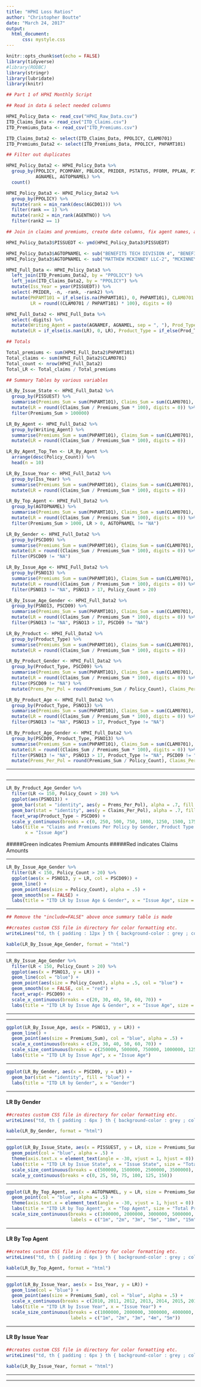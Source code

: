 ---
title: "HPHI Loss Ratios"
author: "Christopher Boutte"
date: "March 24, 2017"
output:
  html_document: 
      css: mystyle.css
---
```{r setup, include=FALSE}
knitr::opts_chunk$set(echo = FALSE)
library(tidyverse)
#library(RODBC)
library(stringr)
library(lubridate)
library(knitr)

```



```{r Query and Cleaning, echo=FALSE, include=FALSE}

## Part 1 of HPHI Monthly Script

## Read in data & select needed columns

HPHI_Policy_Data <- read_csv("HPHI_Raw_Data.csv")
ITD_Claims_Data <- read_csv("ITD_Claims.csv")
ITD_Premiums_Data <- read_csv("ITD_Premiums.csv")

ITD_Claims_Data2 <- select(ITD_Claims_Data, PPOLICY, CLAM0701)
ITD_Premiums_Data2 <- select(ITD_Premiums_Data, PPOLICY, PHPAMT101)

## Filter out duplicates

HPHI_Policy_Data2 <- HPHI_Policy_Data %>%
  group_by(PPOLICY, PCOMPANY, PBLOCK, PRIDER, PSTATUS, PFORM, PPLAN, PISSUEDT, PISSUEST, PSNO13, PSCD09, AGCD01, AGENTNO, AGNAMEF, 
           AGNAMEL, AGTOPNAMEL) %>%
  count() 

HPHI_Policy_Data3 <- HPHI_Policy_Data2 %>%
  group_by(PPOLICY) %>%
  mutate(rank = min_rank(desc(AGCD01))) %>%
  filter(rank == 1) %>%
  mutate(rank2 = min_rank(AGENTNO)) %>%
  filter(rank2 == 1)

## Join in claims and premiums, create date columns, fix agent names, and select needed columns

HPHI_Policy_Data3$PISSUEDT <- ymd(HPHI_Policy_Data3$PISSUEDT)

HPHI_Policy_Data3$AGTOPNAMEL <- sub("BENEFITS TECH DIVISION 4", "BENEFITS TECH DIVISION", HPHI_Policy_Data3$AGTOPNAMEL)
HPHI_Policy_Data3$AGTOPNAMEL <- sub("MATTHEW MCKINNEY LLC-2", "MCKINNEY", HPHI_Policy_Data3$AGTOPNAMEL)

HPHI_Full_Data <- HPHI_Policy_Data3 %>%
  left_join(ITD_Premiums_Data2, by = "PPOLICY") %>%
  left_join(ITD_Claims_Data2, by = "PPOLICY") %>%
  mutate(Iss_Year = year(PISSUEDT)) %>%
  select(-PRIDER, -n, -rank, -rank2) %>%
  mutate(PHPAMT101 = if_else(is.na(PHPAMT101), 0, PHPAMT101), CLAM0701 = if_else(is.na(CLAM0701), 0, CLAM0701),
         LR = round((CLAM0701 / PHPAMT101) * 100), digits = 0)

HPHI_Full_Data2 <- HPHI_Full_Data %>%
  select(-digits) %>%
  mutate(Writing_Agent = paste(AGNAMEF, AGNAMEL, sep = ", "), Prod_Type = str_sub(PPLAN, 1, 2)) %>%
  mutate(LR = if_else(is.nan(LR), 0, LR), Product_Type = if_else(Prod_Type == "FH", "FC", "HPHI"))

## Totals

Total_premiums <- sum(HPHI_Full_Data2$PHPAMT101)
Total_claims <- sum(HPHI_Full_Data2$CLAM0701)
Total_count <- nrow(HPHI_Full_Data2)
Total_LR <- Total_claims / Total_premiums

## Summary Tables by various variables

LR_By_Issue_State <- HPHI_Full_Data2 %>%
  group_by(PISSUEST) %>%
  summarise(Premiums_Sum = sum(PHPAMT101), Claims_Sum = sum(CLAM0701), Policy_Count = n()) %>%
  mutate(LR = round((Claims_Sum / Premiums_Sum * 100), digits = 0)) %>%
  filter(Premiums_Sum > 100000)

LR_By_Agent <- HPHI_Full_Data2 %>%
  group_by(Writing_Agent) %>%
  summarise(Premiums_Sum = sum(PHPAMT101), Claims_Sum = sum(CLAM0701), Policy_Count = n()) %>%
  mutate(LR = round((Claims_Sum / Premiums_Sum * 100), digits = 0))

LR_By_Agent_Top_Ten <- LR_By_Agent %>%
  arrange(desc(Policy_Count)) %>%
  head(n = 10)

LR_By_Issue_Year <- HPHI_Full_Data2 %>%
  group_by(Iss_Year) %>%
  summarise(Premiums_Sum = sum(PHPAMT101), Claims_Sum = sum(CLAM0701), Policy_Count = n()) %>%
  mutate(LR = round((Claims_Sum / Premiums_Sum * 100), digits = 0))

LR_By_Top_Agent <- HPHI_Full_Data2 %>%
  group_by(AGTOPNAMEL) %>%
  summarise(Premiums_Sum = sum(PHPAMT101), Claims_Sum = sum(CLAM0701), Policy_Count = n()) %>%
  mutate(LR = round((Claims_Sum / Premiums_Sum * 100), digits = 0)) %>%
  filter(Premiums_Sum > 1000, LR > 0, AGTOPNAMEL != "NA")

LR_By_Gender <- HPHI_Full_Data2 %>%
  group_by(PSCD09) %>%
  summarise(Premiums_Sum = sum(PHPAMT101), Claims_Sum = sum(CLAM0701), Policy_Count = n()) %>%
  mutate(LR = round((Claims_Sum / Premiums_Sum * 100), digits = 0)) %>%
  filter(PSCD09 != "NA")

LR_By_Issue_Age <- HPHI_Full_Data2 %>%
  group_by(PSNO13) %>%
  summarise(Premiums_Sum = sum(PHPAMT101), Claims_Sum = sum(CLAM0701), Policy_Count = n()) %>%
  mutate(LR = round((Claims_Sum / Premiums_Sum * 100), digits = 0)) %>%
  filter(PSNO13 != "NA", PSNO13 > 17, Policy_Count > 20)

LR_By_Issue_Age_Gender <- HPHI_Full_Data2 %>%
  group_by(PSNO13, PSCD09) %>%
  summarise(Premiums_Sum = sum(PHPAMT101), Claims_Sum = sum(CLAM0701), Policy_Count = n()) %>%
  mutate(LR = round((Claims_Sum / Premiums_Sum * 100), digits = 0)) %>%
  filter(PSNO13 != "NA", PSNO13 > 17, PSCD09 != "NA")

LR_By_Product <- HPHI_Full_Data2 %>%
  group_by(Product_Type) %>%
  summarise(Premiums_Sum = sum(PHPAMT101), Claims_Sum = sum(CLAM0701), Policy_Count = n()) %>%
  mutate(LR = round((Claims_Sum / Premiums_Sum * 100), digits = 0))

LR_By_Product_Gender <- HPHI_Full_Data2 %>%
  group_by(Product_Type, PSCD09) %>%
  summarise(Premiums_Sum = sum(PHPAMT101), Claims_Sum = sum(CLAM0701), Policy_Count = n()) %>%
  mutate(LR = round((Claims_Sum / Premiums_Sum * 100), digits = 0)) %>%
  filter(PSCD09 != "NA") %>%
  mutate(Prems_Per_Pol = round(Premiums_Sum / Policy_Count), Claims_Per_Pol = round(Claims_Sum / Policy_Count))

LR_By_Product_Age <- HPHI_Full_Data2 %>%
  group_by(Product_Type, PSNO13) %>%
  summarise(Premiums_Sum = sum(PHPAMT101), Claims_Sum = sum(CLAM0701), Policy_Count = n()) %>%
  mutate(LR = round((Claims_Sum / Premiums_Sum * 100), digits = 0)) %>%
  filter(PSNO13 != "NA", PSNO13 > 17, Product_Type != "NA")

LR_By_Product_Age_Gender <- HPHI_Full_Data2 %>%
  group_by(PSCD09, Product_Type, PSNO13) %>%
  summarise(Premiums_Sum = sum(PHPAMT101), Claims_Sum = sum(CLAM0701), Policy_Count = n()) %>%
  mutate(LR = round((Claims_Sum / Premiums_Sum * 100), digits = 0)) %>%
  filter(PSNO13 != "NA", PSNO13 > 17, Product_Type != "NA", PSCD09 != "NA") %>%
  mutate(Prems_Per_Pol = round(Premiums_Sum / Policy_Count), Claims_Per_Pol = round(Claims_Sum / Policy_Count))


```

----

```{r Summary Tables (Formatted), echo=FALSE, include=FALSE}



```
***

```{r Claims and Premiums by Gender and Product, echo=FALSE, message = FALSE}
LR_By_Product_Age_Gender %>%
  filter(LR <= 150, Policy_Count > 20) %>%
  ggplot(aes(PSNO13)) +
  geom_bar(stat = "identity", aes(y = Prems_Per_Pol), alpha = .7, fill = "green") +
  geom_bar(stat = "identity", aes(y = Claims_Per_Pol), alpha = .7, fill = "red") +
  facet_wrap(Product_Type ~ PSCD09) +
  scale_y_continuous(breaks = c(0, 250, 500, 750, 1000, 1250, 1500, 1750, 2000, 2250, 2500)) +
  labs(title = "Claims and Premiums Per Policy by Gender, Product Type & Issue Age", y = "Premiums/Claims Per Policy",
       x = "Issue Age")
```

#####Green indicates Premium Amounts
#####Red indicates Claims Amounts

***

```{r ITD LR by Issue Age & Gender, echo=FALSE, message = FALSE}
LR_By_Issue_Age_Gender %>%
  filter(LR < 150, Policy_Count > 20) %>%
  ggplot(aes(x = PSNO13, y = LR, col = PSCD09)) +
  geom_line() +
  geom_point(aes(size = Policy_Count), alpha = .5) +
  geom_smooth(se = FALSE) +
  labs(title = "ITD LR by Issue Age & Gender", x = "Issue Age", size = "Policy Count", col = "Gender")
```

***
```{r ITD LR by Issue Age & Gender Chart, echo = FALSE, results='asis',error=FALSE, warning=FALSE, include=FALSE}
## Remove the "include=FALSE" above once summary table is made

##creates custom CSS file in directory for color formatting etc.
writeLines("td, th { padding : 12px } th { background-color : grey ; color : white; border : 1px solid white; } td { color : black ; border : 1px solid grey }", con = "mystyle.css")

kable(LR_By_Issue_Age_Gender, format = "html")
```

***

```{r ITD LR by Issue Age & Gender Facet, echo=FALSE, message = FALSE}
LR_By_Issue_Age_Gender %>%
  filter(LR < 150, Policy_Count > 20) %>%
  ggplot(aes(x = PSNO13, y = LR)) +
  geom_line(col = "blue") +
  geom_point(aes(size = Policy_Count), alpha = .5, col = "blue") +
  geom_smooth(se = FALSE, col = "red") +
  facet_wrap(~ PSCD09) +
  scale_x_continuous(breaks = c(20, 30, 40, 50, 60, 70)) +
  labs(title = "ITD LR by Issue Age & Gender", x = "Issue Age", size = "Policy Count")
```



----

***

```{r ITD LR by Issue Age, echo=FALSE, message = FALSE}
ggplot(LR_By_Issue_Age, aes(x = PSNO13, y = LR)) +
  geom_line() +
  geom_point(aes(size = Premiums_Sum), col = "blue", alpha = .5) +
  scale_x_continuous(breaks = c(20, 30, 40, 50, 60, 70)) +
  scale_size_continuous(breaks = c(250000, 500000, 750000, 1000000, 1250000), labels = c("250k", "500k", "750k", "1m", "1.25m")) +
  labs(title = "ITD LR by Issue Age", x = "Issue Age")
```



***

```{r ITD LR by Gender, echo=FALSE, message = FALSE}
ggplot(LR_By_Gender, aes(x = PSCD09, y = LR)) +
  geom_bar(stat = "identity", fill = "blue") +
  labs(title = "ITD LR by Gender", x = "Gender")
```

***

#### LR By Gender
```{r Table LR By Gender Chart, echo=FALSE, results='asis', error=FALSE, warning=FALSE}


##creates custom CSS file in directory for color formatting etc.
writeLines("td, th { padding : 6px } th { background-color : grey ; color : white; border : 1px solid white; } td { color : black ; border : 1px solid grey }", con = "mystyle.css")

kable(LR_By_Gender, format = "html")
```

***

```{r ITD LR by Issue State, echo=FALSE, message = FALSE}
ggplot(LR_By_Issue_State, aes(x = PISSUEST, y = LR, size = Premiums_Sum)) +
  geom_point(col = "blue", alpha = .5) +
  theme(axis.text.x = element_text(angle = -30, vjust = 1, hjust = 0)) +
  labs(title = "ITD LR by Issue State", x = "Issue State", size = "Total Premiums") +
  scale_size_continuous(breaks = c(500000, 1500000, 2500000, 3500000), labels = c("500k", "1.5m", "2.5m", "3.5m")) +
  scale_y_continuous(breaks = c(0, 25, 50, 75, 100, 125, 150))
```



***

```{r ITD LR by Top Agent, echo=FALSE, message = FALSE}
ggplot(LR_By_Top_Agent, aes(x = AGTOPNAMEL, y = LR, size = Premiums_Sum)) +
  geom_point(col = "blue", alpha = .5) +
  theme(axis.text.x = element_text(angle = -30, vjust = 1, hjust = 0)) +
  labs(title = "ITD LR by Top Agent", x = "Top Agent", size = "Total Premiums") +
  scale_size_continuous(breaks = c(1000000, 2000000, 3000000, 5000000, 10000000, 15000000), 
                        labels = c("1m", "2m", "3m", "5m", "10m", "15m"))
```

***
#### LR By Top Agent
```{r Table LR By Top Agent Chart, echo=FALSE, results='asis', error=FALSE, warning=FALSE}


##creates custom CSS file in directory for color formatting etc.
writeLines("td, th { padding : 6px } th { background-color : grey ; color : white; border : 1px solid white; } td { color : black ; border : 1px solid grey }", con = "mystyle.css")

kable(LR_By_Top_Agent, format = "html")
```

***

```{r ITD LR by Issue Year, echo=FALSE, message = FALSE}
ggplot(LR_By_Issue_Year, aes(x = Iss_Year, y = LR)) +
  geom_line(col = "blue") +
  geom_point(aes(size = Premiums_Sum), col = "blue", alpha = .5) +
  scale_x_continuous(breaks = c(2010, 2011, 2012, 2013, 2014, 2015, 2016, 2017)) +
  labs(title = "ITD LR by Issue Year", x = "Issue Year") +
  scale_size_continuous(breaks = c(1000000, 2000000, 3000000, 4000000, 5000000), 
                        labels = c("1m", "2m", "3m", "4m", "5m"))
```

***

#### LR By Issue Year
```{r Table LR By Issue Year Chart, echo=FALSE, results='asis', error=FALSE, warning=FALSE}


##creates custom CSS file in directory for color formatting etc.
writeLines("td, th { padding : 6px } th { background-color : grey ; color : white; border : 1px solid white; } td { color : black ; border : 1px solid grey }", con = "mystyle.css")

kable(LR_By_Issue_Year, format = "html")
```
***
***

